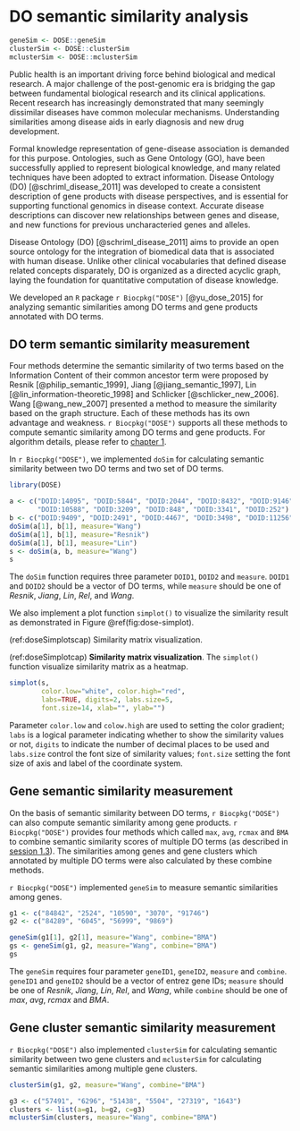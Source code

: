 # DO semantic similarity analysis {#DOSE-semantic-similarity}


```r
geneSim <- DOSE::geneSim
clusterSim <- DOSE::clusterSim
mclusterSim <- DOSE::mclusterSim
```


Public health is an important driving force behind biological and medical research.
A major challenge of the post-genomic era is bridging the gap between fundamental biological research and its clinical applications.
Recent research has increasingly demonstrated that many seemingly dissimilar diseases have common molecular mechanisms.
Understanding similarities among disease aids in early diagnosis and new drug development.


Formal knowledge representation of gene-disease association is demanded for this purpose.
Ontologies, such as Gene Ontology (GO), have been successfully applied to represent biological knowledge, and many related techniques have been adopted to extract information.
Disease Ontology (DO) [@schriml_disease_2011] was developed to create a consistent description of gene products with disease perspectives, and is essential for supporting functional genomics in disease context.
Accurate disease descriptions can discover new relationships between genes and disease, and new functions for previous uncharacteried genes and alleles.



Disease Ontology (DO) [@schriml_disease_2011] aims to provide an open source ontology for the integration of biomedical data that is associated with human disease. Unlike other clinical vocabularies that defined disease related concepts disparately, DO is organized as a directed acyclic graph, laying the foundation for quantitative computation of disease knowledge.

We developed an `R` package `r Biocpkg("DOSE")` [@yu_dose_2015] for analyzing semantic similarities among DO terms and gene products annotated with DO terms.


## DO term semantic similarity measurement {#do-semantic-similarity}

Four methods determine the semantic similarity of two terms based on the Information Content of their common ancestor term were proposed by Resnik [@philip_semantic_1999], Jiang [@jiang_semantic_1997], Lin [@lin_information-theoretic_1998] and Schlicker [@schlicker_new_2006]. Wang [@wang_new_2007] presented a method to measure the similarity based on the graph structure. Each of these methods has its own advantage and weakness. `r Biocpkg("DOSE")` supports all these methods to compute semantic similarity among DO terms and gene products. For algorithm details, please refer to [chapter 1](#semantic-similarity-overview).


In `r Biocpkg("DOSE")`, we implemented `doSim` for calculating semantic similarity between two DO terms and two set of DO terms.

```r
library(DOSE)

a <- c("DOID:14095", "DOID:5844", "DOID:2044", "DOID:8432", "DOID:9146",
       "DOID:10588", "DOID:3209", "DOID:848", "DOID:3341", "DOID:252")
b <- c("DOID:9409", "DOID:2491", "DOID:4467", "DOID:3498", "DOID:11256")
doSim(a[1], b[1], measure="Wang")
doSim(a[1], b[1], measure="Resnik")
doSim(a[1], b[1], measure="Lin")
s <- doSim(a, b, measure="Wang")
s
```

The `doSim` function requires three parameter `DOID1`, `DOID2` and `measure`. `DOID1` and `DOID2` should be a vector of DO terms, while `measure` should be one of _Resnik_, _Jiang_, _Lin_, _Rel_, and _Wang_.


We also implement a plot function `simplot()` to visualize the similarity result as demonstrated in Figure \@ref(fig:dose-simplot).



(ref:doseSimplotscap) Similarity matrix visualization.

(ref:doseSimplotcap) **Similarity matrix visualization**. The `simplot()` function visualize similarity matrix as a heatmap.


```r

simplot(s,
        color.low="white", color.high="red",
        labs=TRUE, digits=2, labs.size=5,
        font.size=14, xlab="", ylab="")
```

Parameter `color.low` and `colow.high` are used to setting the color gradient; `labs` is a logical parameter indicating whether to show the similarity values or not, `digits` to indicate the number of decimal places to be used and `labs.size` control the font size of similarity values; `font.size` setting the font size of axis and label of the coordinate system.


## Gene semantic similarity measurement {#gene-do-semantic-similarity}

On the basis of semantic similarity between DO terms, `r Biocpkg("DOSE")` can also compute semantic similarity among gene products. `r Biocpkg("DOSE")` provides four methods which called `max`, `avg`, `rcmax` and `BMA` to combine semantic similarity scores of multiple DO terms (as described in [session 1.3](combine-methods)). The similarities among genes and gene clusters which annotated by multiple DO terms were also calculated by these combine methods. 


`r Biocpkg("DOSE")` implemented `geneSim` to measure semantic similarities among genes.

```r
g1 <- c("84842", "2524", "10590", "3070", "91746")
g2 <- c("84289", "6045", "56999", "9869")

geneSim(g1[1], g2[1], measure="Wang", combine="BMA")
gs <- geneSim(g1, g2, measure="Wang", combine="BMA")
gs
```

The `geneSim` requires four parameter `geneID1`, `geneID2`, `measure` and `combine`. `geneID1` and `geneID2` should be a vector of entrez gene IDs; `measure` should be one of _Resnik_, _Jiang_, _Lin_, _Rel_, and _Wang_, while `combine` should be one of _max_, _avg_, _rcmax_ and _BMA_.


## Gene cluster semantic similarity measurement {#gene-cluster-do-semantic-similarity}

`r Biocpkg("DOSE")` also implemented `clusterSim` for calculating semantic similarity between two gene clusters and `mclusterSim` for calculating semantic similarities among multiple gene clusters.

```r
clusterSim(g1, g2, measure="Wang", combine="BMA")
```

```r
g3 <- c("57491", "6296", "51438", "5504", "27319", "1643")
clusters <- list(a=g1, b=g2, c=g3)
mclusterSim(clusters, measure="Wang", combine="BMA")
```

<!--

# GO semantic similarity calculation

GO Semantic similarity can be calculated by `r Biocpkg("GOSemSim")`[@yu2010].

We have developed another package `r Biocpkg("GOSemSim")`[@yu2010] to explore the functional similarity at GO perspective, including molecular function (MF), biological process (BP) and cellular component (CC).


# MeSH semantic analysis

MeSH (Medical Subject Headings) is the NLM controlled vocabulary used
to manually index articles for MEDLINE/PubMed. `r Biocpkg("meshes")`
supports enrichment (hypergeometric test and GSEA) and semantic
similarity analyses for more than 70 species.

-->
